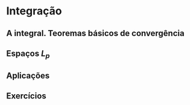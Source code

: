 # Integração {#cap4e}

## A integral. Teoremas básicos de convergência {#cap4e1e}

## Espaços $L_p$ {#cap4e2e}

## Aplicações {#cap4e3e}

## Exercícios {- #ex4}